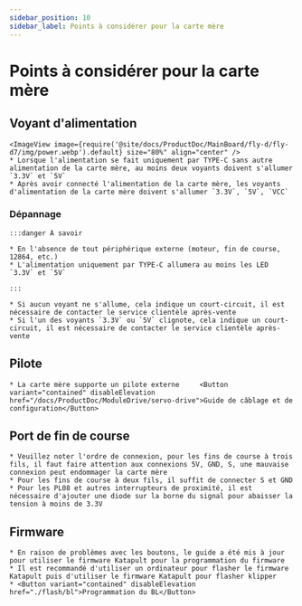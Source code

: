 ```yaml
---
sidebar_position: 10
sidebar_label: Points à considérer pour la carte mère
---
```






# Points à considérer pour la carte mère

## Voyant d'alimentation
    <ImageView image={require('@site/docs/ProductDoc/MainBoard/fly-d/fly-d7/img/power.webp').default} size="80%" align="center" />
    * Lorsque l'alimentation se fait uniquement par TYPE-C sans autre alimentation de la carte mère, au moins deux voyants doivent s'allumer `3.3V` et `5V`
    * Après avoir connecté l'alimentation de la carte mère, les voyants d'alimentation de la carte mère doivent s'allumer `3.3V`, `5V`, `VCC`

### Dépannage


    :::danger À savoir

    * En l'absence de tout périphérique externe (moteur, fin de course, 12864, etc.)
    * L'alimentation uniquement par TYPE-C allumera au moins les LED `3.3V` et `5V`

    :::

    * Si aucun voyant ne s'allume, cela indique un court-circuit, il est nécessaire de contacter le service clientèle après-vente
    * Si l'un des voyants `3.3V` ou `5V` clignote, cela indique un court-circuit, il est nécessaire de contacter le service clientèle après-vente

## Pilote

    * La carte mère supporte un pilote externe     <Button variant="contained" disableElevation href="/docs/ProductDoc/ModuleDrive/servo-drive">Guide de câblage et de configuration</Button>

## Port de fin de course

    * Veuillez noter l'ordre de connexion, pour les fins de course à trois fils, il faut faire attention aux connexions 5V, GND, S, une mauvaise connexion peut endommager la carte mère
    * Pour les fins de course à deux fils, il suffit de connecter S et GND
    * Pour les PL08 et autres interrupteurs de proximité, il est nécessaire d'ajouter une diode sur la borne du signal pour abaisser la tension à moins de 3.3V

## Firmware

    * En raison de problèmes avec les boutons, le guide a été mis à jour pour utiliser le firmware Katapult pour la programmation du firmware
    * Il est recommandé d'utiliser un ordinateur pour flasher le firmware Katapult puis d'utiliser le firmware Katapult pour flasher klipper
    * <Button variant="contained" disableElevation href="./flash/bl">Programmation du BL</Button>